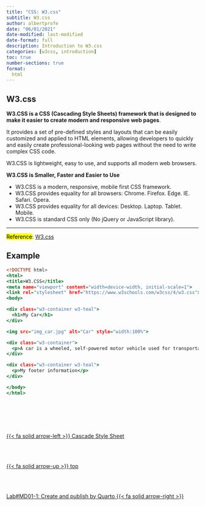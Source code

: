 ```yaml
---
title: "CSS: W3.css"
subtitle: W3.css
author: albertprofe
date: "06/01/2021"
date-modified: last-modified
date-format: full
description: Introduction to W3.css
categories: [w3css, introduction]
toc: true
number-sections: true
format:
  html
---
```


## W3.css

**W3.CSS is a CSS (Cascading Style Sheets) framework that is designed to make it easier to create modern and responsive web pages**.

It provides a set of pre-defined styles and layouts that can be easily customized and applied to HTML elements, allowing developers to quickly and easily create professional-looking web pages without the need to write complex CSS code.

W3.CSS is lightweight, easy to use, and supports all modern web browsers.

::: {.summary}
**W3.CSS is Smaller, Faster and Easier to Use**

- W3.CSS is a modern, responsive, mobile first CSS framework.
- W3.CSS provides equality for all browsers: Chrome. Firefox. Edge. IE. Safari. Opera.
- W3.CSS provides equality for all devices: Desktop. Laptop. Tablet. Mobile.
- W3.CSS is standard CSS only (No jQuery or JavaScript library).
:::

---
<mark>Reference</mark>: [W3.css](https://www.w3schools.com/w3css/defaulT.asp)

## Example

``` .html
<!DOCTYPE html>
<html>
<title>W3.CSS</title>
<meta name="viewport" content="width=device-width, initial-scale=1">
<link rel="stylesheet" href="https://www.w3schools.com/w3css/4/w3.css">
<body>

<div class="w3-container w3-teal">
  <h1>My Car</h1>
</div>

<img src="img_car.jpg" alt="Car" style="width:100%">

<div class="w3-container">
  <p>A car is a wheeled, self-powered motor vehicle used for transportation.</p>
</div>

<div class="w3-container w3-teal">
  <p>My footer information</p>
</div>

</body>
</html> 

```

<!--- navLinks -->
<br><br>
<div class=row>
<br>
<div class='column left previous'>
<br>
[{{< fa solid arrow-left >}} Cascade Style Sheet](/markup/markup-css-basics.qmd)
<br>
</div>
<br>
<div class='column center'>
<br>
[{{< fa solid arrow-up >}} top](#top)
<br>
</div>
<br>
<div class='column right next'>
<br>
[Lab#MD01-1: Create and publish by Quarto  {{< fa solid arrow-right >}}](/markup/mulab1.qmd)
<br>
</div>
<br>
</div>
